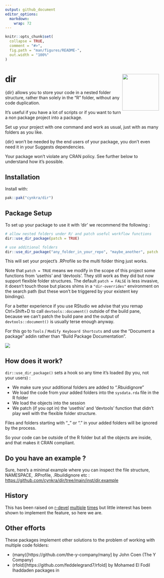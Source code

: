```yaml
---
output: github_document
editor_options: 
  markdown: 
    wrap: 72
---
```


<!-- README.md is generated from README.Rmd. Please edit that file -->

```r
knitr::opts_chunk$set(
  collapse = TRUE,
  comment = "#>",
  fig.path = "man/figures/README-",
  out.width = "100%"
)
```

# dir <img src="man/figures/logo.png" align="right" height="120"/>

{dir} allows you to store your code in a nested folder structure, rather
than solely in the "R" folder, without any code duplication.

It's useful if you have a lot of scripts or if you want to turn a non package
project into a package.

Set up your project with one command and work as usual, just with as
many folders as you like.

{dir} won't be needed by the end users of your package, you don't even
need it in your Suggests dependencies.

Your package won't violate any CRAN policy. See further below to
understand how it's possible.

## Installation

Install with:

``` r
pak::pak("cynkra/dir")
```

## Package Setup

To set up your package to use it with 'dir' we recommend the following :

```r
# allow nested folders under R/ and patch useful workflow functions
dir::use_dir_package(patch = TRUE)

# use additional folders
dir::use_dir_package("any_folder_in_your_repo", "maybe_another", patch = TRUE)
```

This will set your project's .RProfile so the multi folder thing just works.

Note that `patch = TRUE` means we modify in the scope of this project some functions 
from 'usethis' and 'devtools'. They still work as they did but now
support flexible folder structures. The default `patch = FALSE` is less
invasive, it doesn't touch those but places shims in a `"dir-overrides"`
environment on the search path (but these won't be triggered by your existent key bindings).

For a better experience if you use RStudio we advise that you remap
Ctrl+Shift+D to call `devtools::document()` outside of the build pane,
because we can't patch the build pane and the output of
`devtools::document()` is usually terse enough anyway.

For this go to `Tools` / `Modify Keyboard Shortcuts` and use the
"Document a package" addin rather than "Build Package Documentation".

![](inst/rstudio-screenshot.png)

## How does it work?

`dir::use_dir_package()` sets a hook so any time it's loaded (by you,
not your users) :

-   We make sure your additional folders are added to ".Rbuidignore"
-   We load the code from your added folders into the `sysdata.rda` file
    in the R folder
-   We load the objects into the session
-   We patch (if you opt in) the 'usethis' and 'devtools' function that
    didn't play well with the flexible folder structure.

Files and folders starting with "\_" or "." in your added folders will
be ignored by the process.

So your code can be outside of the R folder but all the objects are
inside, and that makes it CRAN compliant.

<!-- Are you sure it is CRAN compliant? -->

<!-- CRAN doesn't want subfolders in R or unrecognized folders are the top -->
<!-- level. However this applies to your package, not your repo, whatever -->
<!-- illegal folders you have are invisible to CRAN, it's all in the legal -->
<!-- `sysdata.rda` file. We don't use `sysdata.rda` as intended, but we don't -->
<!-- break rules either. -->

<!-- [Straight from the -->
<!-- source](https://cran.r-project.org/doc/manuals/r-devel/R-exts.html#Package-subdirectories-1) -->

<!-- > The R subdirectory contains R code files, only. [...] -->
<!-- > -->
<!-- > Two exceptions are allowed: if the R subdirectory contains a file -->
<!-- > sysdata.rda (a saved image of one or more R objects: please use -->
<!-- > suitable compression as suggested by tools::resaveRdaFiles, and see -->
<!-- > also the ‘SysDataCompression’ DESCRIPTION field.) this will be -->
<!-- > lazy-loaded into the namespace environment – this is intended for -->
<!-- > system datasets that are not intended to be user-accessible via data. -->
<!-- > Also, files ending in ‘.in’ will be allowed in the R directory to -->
<!-- > allow a configure script to generate suitable files -->

<!-- If you do want your source to be part of the package, have your nested -->
<!-- folders under "inst", but FWIW the functions are saved with their srcref -->
<!-- so the formatting and the comments are available without this. -->

## Do you have an example ?

Sure, here's a minimal example where you can inspect the file structure, NAMESPACE, .RProfile, .Rbuildignore etc : [https://github.com/cynkra/dir/tree/main/inst/dir.example](https://github.com/cynkra/dir/tree/main/inst/dir.example)

## History

This has been raised on
[r-devel](https://stat.ethz.ch/pipermail/r-devel/2009-December/056022.html)
[multiple](https://stat.ethz.ch/pipermail/r-devel/2010-February/056513.html)
[times](https://hypatia.math.ethz.ch/pipermail/r-devel/2023-March/082496.html)
but little interest has been shown to implement the
feature, so here we are.

## Other efforts

These packages implement other solutions to the problem of working with multiple code
folders: 

* (many)[https://github.com/the-y-company/many] by John Coen (The Y Company)
* (rfold)[https://github.com/feddelegrand7/rfold] by Mohamed El Fodil Ihaddaden
packages in 

